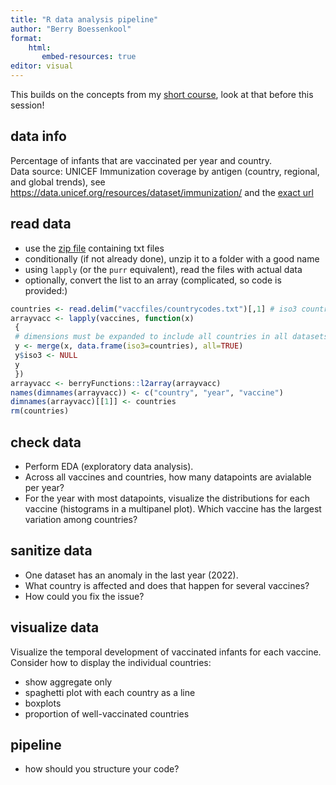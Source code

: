 ```yaml
---
title: "R data analysis pipeline"
author: "Berry Boessenkool"
format:
    html: 
       embed-resources: true
editor: visual
---
```


This builds on the concepts from my [short course](https://github.com/brry/hour), look at that before this session!

## data info
Percentage of infants that are vaccinated per year and country.  
Data source: UNICEF Immunization coverage by antigen (country, regional, and global trends), see   <https://data.unicef.org/resources/dataset/immunization/> and the
[exact url](https://data.unicef.org/resources/data_explorer/unicef_f/?ag=UNICEF&df=GLOBAL_DATAFLOW&ver=1.0&dq=.IM_BCG+IMMUNISATION+IM_DTP1+IM_DTP3+IM_HEPB3+IM_HEPBB+IM_HIB3+IM_IPV1+IM_MCV1+IM_MCV2+IM_PCV3+IM_POL3+IM_RCV1+IM_ROTAC+IM_YFV..&startPeriod=2010&endPeriod=2020&lastnobservations=1)

## read data

- use the [zip file](vaccines.zip) containing txt files
- conditionally (if not already done), unzip it to a folder with a good name
- using `lapply` (or the `purr` equivalent), read the files with actual data
- optionally, convert the list to an array
(complicated, so code is provided:)
```r
countries <- read.delim("vaccfiles/countrycodes.txt")[,1] # iso3 countrycodes
arrayvacc <- lapply(vaccines, function(x) 
 {
 # dimensions must be expanded to include all countries in all datasets:
 y <- merge(x, data.frame(iso3=countries), all=TRUE)
 y$iso3 <- NULL
 y
 })
arrayvacc <- berryFunctions::l2array(arrayvacc)
names(dimnames(arrayvacc)) <- c("country", "year", "vaccine")
dimnames(arrayvacc)[[1]] <- countries
rm(countries)
```


## check data
- Perform EDA (exploratory data analysis).
- Across all vaccines and countries, how many datapoints are avialable per year?
- For the year with most datapoints, visualize the distributions for each vaccine (histograms in a multipanel plot). Which vaccine has the largest variation among countries?

## sanitize data
- One dataset has an anomaly in the last year (2022). 
- What country is affected and does that happen for several vaccines?
- How could you fix the issue?

## visualize data

Visualize the temporal development of vaccinated infants for each vaccine. Consider how to display the individual countries:

- show aggregate only
- spaghetti plot with each country as a line
- boxplots
- proportion of well-vaccinated countries

## pipeline
- how should you structure your code?

